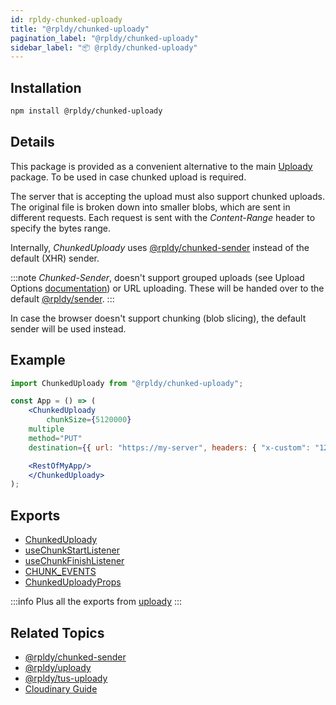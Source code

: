 ```yaml
---
id: rpldy-chunked-uploady
title: "@rpldy/chunked-uploady"
pagination_label: "@rpldy/chunked-uploady"
sidebar_label: "📦 @rpldy/chunked-uploady"
---
```


## Installation

```bash npm2yarn
npm install @rpldy/chunked-uploady
```

## Details

This package is provided as a convenient alternative to the main [Uploady](../rpldy-uploady) package.
To be used in case chunked upload is required.

The server that is accepting the upload must also support chunked uploads.
The original file is broken down into smaller blobs, which are sent in different requests.
Each request is sent with the _Content-Range_ header to specify the bytes range.

Internally, _ChunkedUploady_ uses [@rpldy/chunked-sender](../rpldy-chunked-sender) instead of the default (XHR) sender.

:::note
_Chunked-Sender_, doesn't support grouped uploads (see Upload Options [documentation](../../api#props)) or URL uploading.
These will be handed over to the default [@rpldy/sender](../rpldy-sender).
:::

In case the browser doesn't support chunking (blob slicing), the default sender will be used instead.

## Example

```jsx title="Chunked - Simple Example"
import ChunkedUploady from "@rpldy/chunked-uploady";

const App = () => (
	<ChunkedUploady
		chunkSize={5120000}
    multiple
    method="PUT"
    destination={{ url: "https://my-server", headers: { "x-custom": "123" } }}>

    <RestOfMyApp/>
	</ChunkedUploady>
);
```

## Exports

* [ChunkedUploady](../../api/providers/chunked-uploady)
* [useChunkStartListener](../../api/hooks/useChunkStartListener)
* [useChunkFinishListener](../../api/hooks/useChunkFinishListener)
* [CHUNK_EVENTS](../../api/events#chunk-events)
* [ChunkedUploadyProps](../../api/types#chunkeduploadyprops)

:::info
Plus all the exports from [uploady](../rpldy-uploady)
:::

## Related Topics

* [@rpldy/chunked-sender](../rpldy-chunked-sender)
* [@rpldy/uploady](../rpldy-uploady)
* [@rpldy/tus-uploady](../rpldy-tus-uploady)
* [Cloudinary Guide](../../guides/Cloudinary#chunked-uploads)
